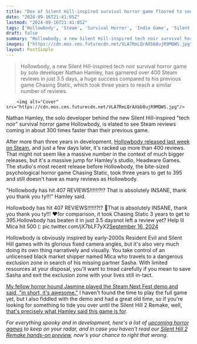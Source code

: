 ```yaml
---
title: "Dev of Silent Hill-inspired survival horror game floored to see it pop off on Steam, with reviews coming roughly 300x faster than their last title: 'Absolutely insane'"
date: "2024-09-16T21:41:05Z"
lastmod: "2024-09-16T21:41:05Z"
tags: ['Hollowbody', 'Steam', 'Survival Horror', 'Indie Game', 'Silent Hill', 'Resident Evil', 'Tech Noir', 'Psychological Horror', 'Chasing Static', 'Headware Games']
draft: false
summary: "Hollowbody, a new Silent Hill-inspired tech noir survival horror game by solo developer Nathan Hamley, has garnered over 400 Steam reviews in just 3.5 days, a huge success compared to his previous game Chasing Static, which took three years to reach a similar number of reviews."
images: ["https://cdn.mos.cms.futurecdn.net/VLA7RmLQrAXbb8ujR9MQWS.jpg"]
layout: PostSimple
---
```

> Hollowbody, a new Silent Hill-inspired tech noir survival horror game by solo developer Nathan Hamley, has garnered over 400 Steam reviews in just 3.5 days, a huge success compared to his previous game Chasing Static, which took three years to reach a similar number of reviews.


        <img alt="Cover" src="https://cdn.mos.cms.futurecdn.net/VLA7RmLQrAXbb8ujR9MQWS.jpg"/>
        
Nathan Hamley, the solo developer behind the new Silent Hill-inspired "tech noir" survival horror game Hollowbody, is elated to see Steam reviews coming in about 300 times faster than their previous game.

After more than three years in development, [Hollowbody released last week on Steam](https://store.steampowered.com/app/2123640/Hollowbody/), and just a few days later, it's racked up more than 400 reviews. That might not seem like a massive number in the context of much bigger releases, but it's a massive jump for Hamley's studio, Headware Games. The studio's most recent release before Hollowbody, the bite-sized psychological horror game Chasing Static, took three years to get to 395 and still doesn't have as many reviews as Hollowbody.

"Hollowbody has hit 407 REVIEWS!!!!!!?!? That is absolutely INSANE, thank you thank you ty!!!" Hamley said.

Hollowbody has hit 407 REVIEWS!!!!!!?!? 🫡That is absolutely INSANE, thank you thank you ty!!! ❤️for comparison, it took Chasing Static 3 years to get to 395.Hollowbody has beaten it in just 3.5 daysnot left a review yet? Help lil Mica hit 500 (: pic.twitter.com/jX7bLF7yX2[September 16, 2024](https://twitter.com/headwaregames/status/1835641342531142082)

Hollowbody is obviously inspired by early-2000s Resident Evil and Silent Hill games with its glorious fixed camera angles, but it's also very much doing its own thing narratively and visually. You take control of an unlicensed black market shipper named Mica who travels to a dangerous exclusion zone in search of his missing partner Sasha. With limited resources at your disposal, you'll want to tread carefully if you mean to save Sasha and exit the exclusion zone with your lives still in-tact.

[My fellow horror hound Jasmine played the Steam Next Fest demo and said, "in short, it's awesome."](https://www.gamesradar.com/this-tech-noir-survival-horror-game-is-like-a-futuristic-silent-hill-set-in-a-post-apocalyptic-english-city-and-it-all-started-with-a-feeling/) I haven't found the time to play the full game yet, but I also fiddled with the demo and had a great old time, so if you're looking for something to tide you over until the Silent Hill 2 Remake, well, [that's precisely what Hamley said this game is for](https://www.gamesradar.com/games/horror/after-3-years-the-bangin-indie-horror-thats-like-alan-wake-2-meets-la-noire-is-coming-in-september-to-tide-you-over-until-silent-hill-2-remake/).

*For everything spooky and in development, here's a list of *[<em>upcoming horror games</em>](https://www.gamesradar.com/upcoming-horror-games/)* to keep on your radar, and in case you haven't read our *[<em>Silent Hill 2 Remake hands-on preview</em>](https://www.gamesradar.com/games/silent-hill/i-played-the-first-five-hours-of-the-silent-hill-2-remake-and-was-pleasantly-if-not-cautiously-surprised/)*, now's your chance to right that wrong.*
        